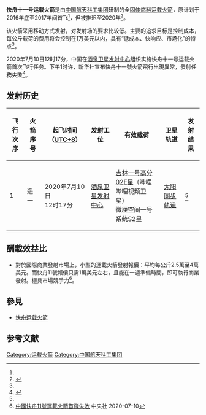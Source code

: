 {{UTC+8}}{{Infobox rocket
<!----基本參數(必須)---->
|name           =  快舟十一号运载火箭
|function       =  不可重复使用之[[运载火箭|运载火箭]]
|manufacturer   =  [[中国航天科工集团|中国航天科工集团]]
|country-origin =  {{PRC}}
<!----Launch history (必須)---->
|status   =  现役
|sites    =  [[酒泉卫星发射中心|酒泉卫星发射中心]]
<!----Dimensions (required)---->
|mass         =  {{convert|78000|kg|abbr=on}}
|diameter ={{convert|2.2|m|abbr=on}}<ref name="huanqiu">{{cite web|title=快舟十一号运载火箭首飞失利|url=https://news.sina.com.cn/2020-07-10/doc-iircuyvk3072269.shtml|publisher=环球时报|date=2020-07-10|access-date=2020-07-10|archive-date=2020-08-08|archive-url=https://web.archive.org/web/20200808120050/https://news.sina.com.cn/2020-07-10/doc-iircuyvk3072269.shtml|dead-url=no}}</ref>
| mass = 78吨<ref name="huanqiu" />
<!----Payloads (optional)---->
|capacities =  <!--insert one of the following templates for each payload:-->
  {{Infobox rocket/payload
  |location =  [[太阳同步轨道|SSO]] - 700km
  |kilos    =  {{convert|1000|kg|abbr=on}}<ref name="thepaper" />
  }}
  {{Infobox rocket/payload
  |location =  [[近地轨道|LEO]]
  |kilos    =  {{convert|1500|kg|abbr=on}}<ref name="中国航天报" />
  }}
<!----Associated rockets (optional)---->
|comparable  = [[织女星运载火箭|织女星运载火箭]]
<!----Launch history (必須)---->
|launches =  1次
|success  =  0次
|first    =  2020年7月10日
}}

'''快舟十一号运载火箭'''是由[[中国航天科工集团|中国航天科工集团]]研制的全[[固体燃料|固体燃料]][[运载火箭|运载火箭]]，原计划于2016年底至2017年间首飞<ref name="中国航天报" />，但被推迟至2020年<ref>{{Cite web|title=Kuaizhou-11 (KZ-11)|url=https://space.skyrocket.de/doc_lau/kuaizhou-11.htm|accessdate=2020-03-03|work=space.skyrocket.de|archive-date=2021-01-06|archive-url=https://web.archive.org/web/20210106073322/https://space.skyrocket.de/doc_lau/kuaizhou-11.htm|dead-url=no}}</ref>。

该火箭采用移动方式发射，对发射场的要求比较低。主要的追求目标是控制成本，每公斤载荷的费用将会控制在1万美元以内，具有“低成本、快响应、市场化”的特点<ref name="thepaper" />。

2020年7月10日12时17分，中国在[[酒泉卫星发射中心|酒泉卫星发射中心]]组织实施快舟十一号运载火箭首次飞行任务。下午1时许，新华社宣布快舟十一號火箭飛行出現異常，發射任務失敗<ref name="首飞">{{Cite news|url=http://www.xinhuanet.com/politics/2020-07/10/c_1126221557.htm|title=快舟十一号运载火箭首飞失利|date=2020-07-10|agency=新华社|accessdate=2020-07-10|archive-date=2020-07-10|archive-url=https://web.archive.org/web/20200710233210/http://www.xinhuanet.com/politics/2020-07/10/c_1126221557.htm|dead-url=no}}</ref>。

== 发射历史 ==
{{main|中国运载火箭发射列表}}

{| class="wikitable sortable" style="text-align: center"
!飞行次序
!火箭序号
!起飞时间（[[UTC+8|UTC+8]]）
!发射工位
!有效载荷
!卫星轨道
!发射结果
|-
|1
|遥一
|2020年7月10日<br />12时17分
|[[酒泉卫星发射中心|酒泉卫星发射中心]]
|[[吉林一号|吉林一号高分02E星]]（哔哩哔哩视频卫星）<br>微厘空间一号系统S2星
|[[太阳同步轨道|太阳同步轨道]]
|{{No|失败}}<ref name="首飞"/>

<!--统计-->
|-
|colspan="7" style="padding: 0px" |{{Completion|成功率：|<!--成功次数-->0|<!--失败次数-->1|<!--发射次数-->1}}
|}

== 酬載效益比 ==
*對於國際商業發射市場上，小型的運載火箭發射報價：平均每公斤2.5萬至4萬美元。而快舟11號報價只需1萬美元左右，且能在一週準備時間，即可執行商業發射。極具市場競爭力<ref>[https://www.cna.com.tw/news/ait/202007100201.aspx 中國快舟11號運載火箭首飛失敗] {{Wayback|url=https://www.cna.com.tw/news/ait/202007100201.aspx |date=20201026064841 }}中央社 2020-07-10</ref>。

==參見==
*[[快舟运载火箭|快舟运载火箭]]

== 参考文献 ==
{{Reflist|refs=
<ref name="thepaper">{{cite web|url=http://www.thepaper.cn/newsDetail_forward_1391118|title=中国军工企业的商业航天账本：回报率7-14倍|website=www.thepaper.cn|publisher=澎湃防务|author=吴挺|editor=吴挺|date=2015-10-31|accessdate=2015-11-05|archive-date=2019-08-21|archive-url=https://web.archive.org/web/20190821002912/http://www.thepaper.cn/newsDetail_forward_1391118|dead-url=no}}</ref>
<ref name="中国航天报">{{cite web|url=http://124.205.131.137/article.action?pageId=3&dgId=1053361629&date=20151103&jsId=102037&products=11000112-1&articleId=23&matchMode=0|title=“快舟”新型运载火箭为商业航天发射服务|publisher=中国航天报|author=梁纪秋|date=2015-11-03|accessdate=2015-11-05}}{{dead link|date=2018年2月 |bot=InternetArchiveBot |fix-attempted=yes }}</ref>
}}



{{ELVs}}

[[Category:运载火箭|Category:运载火箭]]
[[Category:中国航天科工集团|Category:中国航天科工集团]]